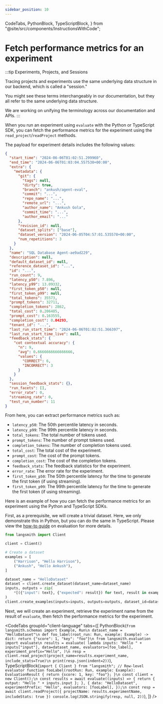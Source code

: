 ```yaml
---
sidebar_position: 10
---
```


  CodeTabs,
  PythonBlock,
  TypeScriptBlock,
} from "@site/src/components/InstructionsWithCode";

# Fetch performance metrics for an experiment

:::tip Experiments, Projects, and Sessions

Tracing projects and experiments use the same underlying data structure in our backend, which is called a "session."

You might see these terms interchangeably in our documentation, but they all refer to the same underlying data structure.

We are working on unifying the terminology across our documentation and APIs.
:::

When you run an experiment using `evaluate` with the Python or TypeScript SDK, you can fetch the performance metrics for the experiment using the `read_project`/`readProject` methods.

The payload for experiment details includes the following values:

```json
{
  "start_time": "2024-06-06T01:02:51.299960",
  "end_time": "2024-06-06T01:03:04.557530+00:00",
  "extra": {
    "metadata": {
      "git": {
        "tags": null,
        "dirty": true,
        "branch": "ankush/agent-eval",
        "commit": "...",
        "repo_name": "...",
        "remote_url": "...",
        "author_name": "Ankush Gola",
        "commit_time": "...",
        "author_email": "..."
      },
      "revision_id": null,
      "dataset_splits": ["base"],
      "dataset_version": "2024-06-05T04:57:01.535578+00:00",
      "num_repetitions": 3
    }
  },
  "name": "SQL Database Agent-ae9ad229",
  "description": null,
  "default_dataset_id": null,
  "reference_dataset_id": "...",
  "id": "...",
  "run_count": 9,
  "latency_p50": 7.896,
  "latency_p99": 13.09332,
  "first_token_p50": null,
  "first_token_p99": null,
  "total_tokens": 35573,
  "prompt_tokens": 32711,
  "completion_tokens": 2862,
  "total_cost": 0.206485,
  "prompt_cost": 0.163555,
  "completion_cost": 0.04293,
  "tenant_id": "...",
  "last_run_start_time": "2024-06-06T01:02:51.366397",
  "last_run_start_time_live": null,
  "feedback_stats": {
    "cot contextual accuracy": {
      "n": 9,
      "avg": 0.6666666666666666,
      "values": {
        "CORRECT": 6,
        "INCORRECT": 3
      }
    }
  },
  "session_feedback_stats": {},
  "run_facets": [],
  "error_rate": 0,
  "streaming_rate": 0,
  "test_run_number": 11
}
```

From here, you can extract performance metrics such as:

- `latency_p50`: The 50th percentile latency in seconds.
- `latency_p99`: The 99th percentile latency in seconds.
- `total_tokens`: The total number of tokens used.
- `prompt_tokens`: The number of prompt tokens used.
- `completion_tokens`: The number of completion tokens used.
- `total_cost`: The total cost of the experiment.
- `prompt_cost`: The cost of the prompt tokens.
- `completion_cost`: The cost of the completion tokens.
- `feedback_stats`: The feedback statistics for the experiment.
- `error_rate`: The error rate for the experiment.
- `first_token_p50`: The 50th percentile latency for the time to generate the first token (if using streaming).
- `first_token_p99`: The 99th percentile latency for the time to generate the first token (if using streaming).

Here is an example of how you can fetch the performance metrics for an experiment using the Python and TypeScript SDKs.

First, as a prerequisite, we will create a trivial dataset. Here, we only demonstrate this in Python, but you can do the same in TypeScript.
Please view the [how-to guide](./evaluate_llm_application) on evaluation for more details.

```python
from langsmith import Client

client = Client()

# Create a dataset
examples = [
    ("Harrison", "Hello Harrison"),
    ("Ankush", "Hello Ankush"),
]

dataset_name = "HelloDataset"
dataset = client.create_dataset(dataset_name=dataset_name)
inputs, outputs = zip(
    *[({"input": text}, {"expected": result}) for text, result in examples]
)
client.create_examples(inputs=inputs, outputs=outputs, dataset_id=dataset.id)
```

Next, we will create an experiment, retrieve the experiment name from the result of `evaluate`, then fetch the performance metrics for the experiment.

<CodeTabs
  groupId="client-language"
  tabs={[
    PythonBlock(`from langsmith.schemas import Example, Run\n
dataset_name = "HelloDataset"\n
def foo_label(root_run: Run, example: Example) -> dict:
    return {"score": 1, "key": "foo"}\n
from langsmith.evaluation import evaluate\n
results = evaluate(
    lambda inputs: "Hello " + inputs["input"],
    data=dataset_name,
    evaluators=[foo_label],
    experiment_prefix="Hello",
)\n
resp = client.read_project(project_name=results.experiment_name, include_stats=True)\n
print(resp.json(indent=2))`),
    TypeScriptBlock(`import { Client } from "langsmith";
// Row-level evaluator
function fooLabel(rootRun: Run, example: Example): EvaluationResult {
  return {score: 1, key: "foo"};
}\n
const client = new Client();\n
const results = await evaluate((inputs) => {
  return { output: "Hello " + inputs.input };
}, {
  data: "HelloDataset",
  experimentPrefix: "Hello",
  evaluators: [fooLabel],
});\n
const resp = await client.readProject({ projectName: results.experimentName, includeStats: true })
console.log(JSON.stringify(resp, null, 2))`),
  ]}
/>
